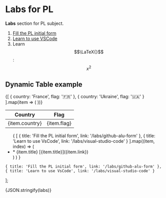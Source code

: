 # Labs for PL


**Labs** section for PL subject.


1. [Fill the PL initial form](/labs/github-alu-form)
2. [Learn to use VSCode](/labs/visual-studio-code)
3. Learn $$\LaTeX{}$$: $$x^2$$

## Dynamic Table example
<table>
  <thead>
    <tr>
      <th>Country</th>
      <th>Flag</th>
    </tr>
  </thead>
  <tbody>
    {[
      { country: 'France', flag: '🇫🇷' },
      { country: 'Ukraine', flag: '🇺🇦' }
    ].map(item => (
      <tr key={item.country}>
        <td>{item.country}</td>
        <td>{item.flag}</td>
      </tr>
    ))}
  </tbody>
</table>
    

<ul>
{
  [
    { title: 'Fill the PL initial form', link: '/labs/github-alu-form' },
    { title: 'Learn to use VsCode', link: '/labs/visual-studio-code' }
  ].map((item, index) => (
    <li key={item.link}>* <Link href={item.link} className={styles.cta}>{item.title}</Link> [{item.title}]({item.link})</li>)
  )
}
</ul>

    { title: 'Fill the PL initial form', link: '/labs/github-alu-form' },
    { title: 'Learn to use VsCode', link: '/labs/visual-studio-code' }
  ];

<div>
{JSON.stringify(labs)}
</div>